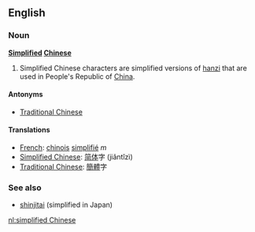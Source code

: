 ==English==
===Noun===
'''[[Simplified]] [[Chinese]]'''

# Simplified Chinese characters are simplified versions of [[hanzi]] that are used in People's Republic of [[China]].

====Antonyms====
*[[Traditional Chinese]]

====Translations====
*[[French]]: [[chinois]] [[simplifié]] ''m''
*[[Simplified Chinese]]: [[简体]]字 (jiǎntǐzì)
*[[Traditional Chinese]]: [[簡體]]字

===See also===
*[[shinjitai]] (simplified in Japan)

[[nl:simplified Chinese]]